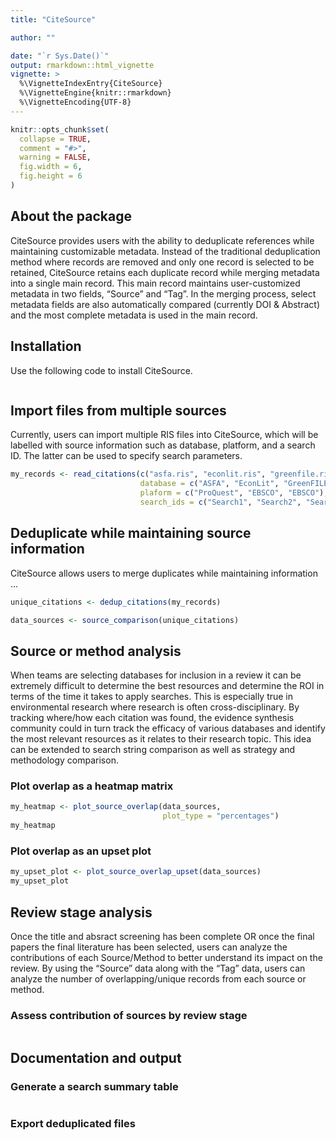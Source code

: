```yaml
---
title: "CiteSource"

author: ""

date: "`r Sys.Date()`"
output: rmarkdown::html_vignette
vignette: >
  %\VignetteIndexEntry{CiteSource}
  %\VignetteEngine{knitr::rmarkdown}
  %\VignetteEncoding{UTF-8}
---
```


```r
knitr::opts_chunk$set(
  collapse = TRUE,
  comment = "#>",
  warning = FALSE,
  fig.width = 6,
  fig.height = 6
)
```

## About the package 

CiteSource provides users with the ability to deduplicate references while maintaining customizable metadata. Instead of the traditional deduplication method where records are removed and only one record is selected to be retained, CiteSource retains each duplicate record while merging metadata into a single main record. This main record maintains user-customized metadata in two fields, "Source" and "Tag". In the merging process, select metadata fields are also automatically compared (currently DOI & Abstract) and the most complete metadata is used in the main record.

## Installation
Use the following code to install CiteSource.
```r

```


## Import files from multiple sources

Currently, users can import multiple RIS files into CiteSource, which will be labelled with source information such as database, platform, and a search ID. The latter can be used to specify search parameters. 

```r

my_records <- read_citations(c("asfa.ris", "econlit.ris", "greenfile.ris"),
                             database = c("ASFA", "EconLit", "GreenFILE"),
                             plaform = c("ProQuest", "EBSCO", "EBSCO"),
                             search_ids = c("Search1", "Search2", "Search3"))

```


## Deduplicate while maintaining source information

CiteSource allows users to merge duplicates while maintaining information ...

```r

unique_citations <- dedup_citations(my_records)

data_sources <- source_comparison(unique_citations)

```

## Source or method analysis

When teams are selecting databases for inclusion in a review it can be extremely difficult to determine the best resources and determine the ROI in terms of the time it takes to apply searches. This is especially true in environmental research where research is often cross-disciplinary. By tracking where/how each citation was found, the evidence synthesis community could in turn track the efficacy of various databases and identify the most relevant resources as it relates to their research topic. This idea can be extended to search string comparison as well as strategy and methodology comparison.

### Plot overlap as a heatmap matrix

```r

my_heatmap <- plot_source_overlap(data_sources, 
                                  plot_type = "percentages")
my_heatmap 

```


### Plot overlap as an upset plot

```r

my_upset_plot <- plot_source_overlap_upset(data_sources)
my_upset_plot

```

## Review stage analysis

Once the title and absract screening has been complete OR once the final papers the final literature has been selected, users can analyze the contributions of each Source/Method to better understand its impact on the review. By using the "Source" data along with the "Tag" data, users can analyze the number of overlapping/unique records from each source or method.

### Assess contribution of sources by review stage

```r

```

## Documentation and output

### Generate a search summary table

```r

```

### Export deduplicated files

```r

```

